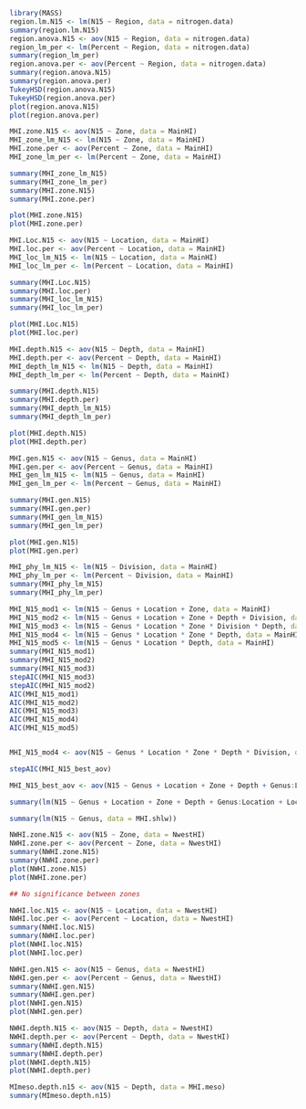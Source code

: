 
```r
library(MASS)
region.lm.N15 <- lm(N15 ~ Region, data = nitrogen.data)
summary(region.lm.N15)
region.anova.N15 <- aov(N15 ~ Region, data = nitrogen.data)
region_lm_per <- lm(Percent ~ Region, data = nitrogen.data)
summary(region_lm_per)
region.anova.per <- aov(Percent ~ Region, data = nitrogen.data)
summary(region.anova.N15)
summary(region.anova.per)
TukeyHSD(region.anova.N15)
TukeyHSD(region.anova.per)
plot(region.anova.N15)
plot(region.anova.per)
```

```r
MHI.zone.N15 <- aov(N15 ~ Zone, data = MainHI)
MHI_zone_lm_N15 <- lm(N15 ~ Zone, data = MainHI)
MHI.zone.per <- aov(Percent ~ Zone, data = MainHI)
MHI_zone_lm_per <- lm(Percent ~ Zone, data = MainHI)

summary(MHI_zone_lm_N15)
summary(MHI_zone_lm_per)
summary(MHI.zone.N15)
summary(MHI.zone.per)

plot(MHI.zone.N15)
plot(MHI.zone.per)
```

```r
MHI.Loc.N15 <- aov(N15 ~ Location, data = MainHI)
MHI.loc.per <- aov(Percent ~ Location, data = MainHI)
MHI_loc_lm_N15 <- lm(N15 ~ Location, data = MainHI)
MHI_loc_lm_per <- lm(Percent ~ Location, data = MainHI)

summary(MHI.Loc.N15)
summary(MHI.loc.per)
summary(MHI_loc_lm_N15)
summary(MHI_loc_lm_per)

plot(MHI.Loc.N15)
plot(MHI.loc.per)
```

```r
MHI.depth.N15 <- aov(N15 ~ Depth, data = MainHI)
MHI.depth.per <- aov(Percent ~ Depth, data = MainHI)
MHI_depth_lm_N15 <- lm(N15 ~ Depth, data = MainHI)
MHI_depth_lm_per <- lm(Percent ~ Depth, data = MainHI)

summary(MHI.depth.N15)
summary(MHI.depth.per)
summary(MHI_depth_lm_N15)
summary(MHI_depth_lm_per)

plot(MHI.depth.N15)
plot(MHI.depth.per)
```

```r
MHI.gen.N15 <- aov(N15 ~ Genus, data = MainHI)
MHI.gen.per <- aov(Percent ~ Genus, data = MainHI)
MHI_gen_lm_N15 <- lm(N15 ~ Genus, data = MainHI)
MHI_gen_lm_per <- lm(Percent ~ Genus, data = MainHI)

summary(MHI.gen.N15)
summary(MHI.gen.per)
summary(MHI_gen_lm_N15)
summary(MHI_gen_lm_per)

plot(MHI.gen.N15)
plot(MHI.gen.per)
```

```r
MHI_phy_lm_N15 <- lm(N15 ~ Division, data = MainHI)
MHI_phy_lm_per <- lm(Percent ~ Division, data = MainHI)
summary(MHI_phy_lm_N15)
summary(MHI_phy_lm_per)
```

```r
MHI_N15_mod1 <- lm(N15 ~ Genus + Location + Zone, data = MainHI)
MHI_N15_mod2 <- lm(N15 ~ Genus + Location + Zone + Depth + Division, data = MainHI)
MHI_N15_mod3 <- lm(N15 ~ Genus * Location * Zone * Division * Depth, data = MainHI)
MHI_N15_mod4 <- lm(N15 ~ Genus * Location * Zone * Depth, data = MainHI)
MHI_N15_mod5 <- lm(N15 ~ Genus * Location * Depth, data = MainHI)
summary(MHI_N15_mod1)
summary(MHI_N15_mod2)
summary(MHI_N15_mod3)
stepAIC(MHI_N15_mod3)
stepAIC(MHI_N15_mod2)
AIC(MHI_N15_mod1)
AIC(MHI_N15_mod2)
AIC(MHI_N15_mod3)
AIC(MHI_N15_mod4)
AIC(MHI_N15_mod5)


MHI_N15_mod4 <- aov(N15 ~ Genus * Location * Zone * Depth * Division, data = MainHI)

stepAIC(MHI_N15_best_aov)

MHI_N15_best_aov <- aov(N15 ~ Genus + Location + Zone + Depth + Genus:Location + Location:Zone + Genus:Depth + Location:Depth, data = MainHI)

summary(lm(N15 ~ Genus + Location + Zone + Depth + Genus:Location + Location:Zone + Genus:Depth + Location:Depth, data = MainHI))
```

```r
summary(lm(N15 ~ Genus, data = MHI.shlw))
```


```r
NWHI.zone.N15 <- aov(N15 ~ Zone, data = NwestHI)
NWHI.zone.per <- aov(Percent ~ Zone, data = NwestHI)
summary(NWHI.zone.N15)
summary(NWHI.zone.per)
plot(NWHI.zone.N15)
plot(NWHI.zone.per)

## No significance between zones
```

```r
NWHI.loc.N15 <- aov(N15 ~ Location, data = NwestHI)
NWHI.loc.per <- aov(Percent ~ Location, data = NwestHI)
summary(NWHI.loc.N15)
summary(NWHI.loc.per)
plot(NWHI.loc.N15)
plot(NWHI.loc.per)
```

```r
NWHI.gen.N15 <- aov(N15 ~ Genus, data = NwestHI)
NWHI.gen.per <- aov(Percent ~ Genus, data = NwestHI)
summary(NWHI.gen.N15)
summary(NWHI.gen.per)
plot(NWHI.gen.N15)
plot(NWHI.gen.per)
```

```r
NWHI.depth.N15 <- aov(N15 ~ Depth, data = NwestHI)
NWHI.depth.per <- aov(Percent ~ Depth, data = NwestHI)
summary(NWHI.depth.N15)
summary(NWHI.depth.per)
plot(NWHI.depth.N15)
plot(NWHI.depth.per)
```

```r
MImeso.depth.n15 <- aov(N15 ~ Depth, data = MHI.meso)
summary(MImeso.depth.n15)
```

